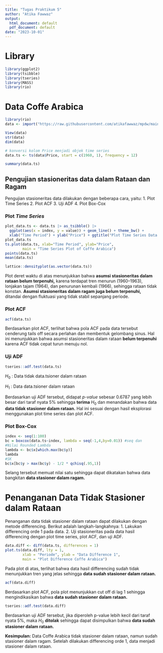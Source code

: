 ---
title: "Tugas Praktikum 5"
author: "Atika Fawwaz"
output:
  html_document: default
  pdf_document: default
date: "2023-10-01"
---

# Library

```{r}
library(ggplot2)
library(tsibble)
library(tseries)
library(MASS)
library(rio)
```

# Data Coffe Arabica

```{r}
library(rio)
data <- import("https://raw.githubusercontent.com/atikafawwaz/mpdw/main/Pertemuan%201/coffeprices.xlsx", format = "xlsx")
```

```{r}
View(data)
str(data)
dim(data)
```

```{r}
# konversi kolom Price menjadi objek time series
data.ts <- ts(data$Price, start = c(1960, 1), frequency = 12)
```

```{r}
summary(data.ts)
```

## Pengujian stasioneritas data dalam Rataan dan Ragam
Pengujian stasioneritas data dilakukan dengan beberapa cara, yaitu:
1. Plot Time Series
2. Plot ACF
3. Uji ADF
4. Plot Box-Cox

### Plot *Time Series*

```{r}
plot_data.ts <- data.ts |> as_tsibble() |> 
  ggplot(aes(x = index, y = value)) + geom_line() + theme_bw() +
  xlab("Time Period") + ylab("Price") + ggtitle("Plot Time Series Data Coffe Arabica")
plot_data.ts
ts.plot(data.ts, xlab="Time Period", ylab="Price", 
        main = "Time Series Plot of Coffe Arabica")
points(data.ts)
mean(data.ts)
```

```{r}
lattice::densityplot(as.vector(data.ts))
```

Plot deret waktu di atas menunjukkan bahwa **asumsi stasioneritas dalam rataan belum terpenuhi,** karena terdapat tren menurun (1960–1963), lonjakan tajam (1964), dan penurunan kembali (1966), sehingga rataan tidak konstan. **Asumsi stasioneritas dalam ragam juga belum terpenuhi,** ditandai dengan fluktuasi yang tidak stabil sepanjang periode.

### Plot ACF

```{r}
acf(data.ts)
```

Berdasarkan plot ACF, terlihat bahwa pola ACF pada data tersebut cenderung tails off secara perlahan dan membentuk gelombang sinus. Hal ini menunjukkan bahwa asumsi stasioneritas dalam rataan **belum terpenuhi** karena ACF tidak cepat turun menuju nol.

### Uji ADF

```{r}
tseries::adf.test(data.ts)
```

$H_0$ : Data tidak data.tsioner dalam rataan

$H_1$ : Data data.tsioner dalam rataan

Berdasarkan uji ADF tersebut, didapat *p-value* sebesar 0.6787 yang lebih besar dari taraf nyata 5% sehingga **terima** $H_0$ dan menandakan bahwa data **data tidak stasioner dalam rataan.** Hal ini sesuai dengan hasil eksplorasi menggunakan plot time series dan plot ACF.

### Plot Box-Cox

```{r}
index <- seq(1:100)
bc = boxcox(data.ts~index, lambda = seq(-1,4,by=0.01)) #seq dan 
#Nilai Rounded Lambda
lambda <- bc$x[which.max(bc$y)]
lambda
#SK
bc$x[bc$y > max(bc$y) - 1/2 * qchisq(.95,1)]
```

Selang tersebut memuat nilai satu sehingga dapat dikatakan bahwa data bangkitan **data stasioner dalam ragam.**

# Penanganan Data Tidak Stasioner dalam Rataan
Penanganan data tidak stasioner dalam rataan dapat dilakukan dengan metode differencing. Berikut adalah langkah-langkahnya:
1. Lakukan differencing orde 1 pada data.
2. Uji stasioneritas pada data hasil differencing dengan plot time series, plot ACF, dan uji ADF.

```{r}
data.diff <- diff(data.ts, differences = 1) 
plot.ts(data.diff, lty = 1, 
        xlab = "Periode", ylab = "Data Difference 1", 
        main = "Plot Difference Coffe Arabica")
```
Pada plot di atas, terlihat bahwa data hasil differencing sudah tidak menunjukkan tren yang jelas sehingga **data sudah stasioner dalam rataan.**
```{r}
acf(data.diff)

```

Berdasarkan plot ACF, pola plot menunjukkan cut off di lag 1 sehingga mengindikasikan bahwa **data sudah stasioner dalam rataan.**

```{r}
tseries::adf.test(data.diff)

```

Berdasarkan uji ADF tersebut, jika diperoleh p-value lebih kecil dari taraf nyata 5%, maka $H_0$ **ditolak** sehingga dapat disimpulkan bahwa **data sudah stasioner dalam rataan.**

**Kesimpulan:** Data Coffe Arabica tidak stasioner dalam rataan, namun sudah stasioner dalam ragam. Setelah dilakukan differencing orde 1, data menjadi stasioner dalam rataan.
